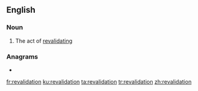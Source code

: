 ==English==

===Noun===
{{en-noun}}

# The act of [[revalidate|revalidating]]

===Anagrams===
* {{l|en|derivational}}

[[fr:revalidation]]
[[ku:revalidation]]
[[ta:revalidation]]
[[tr:revalidation]]
[[zh:revalidation]]